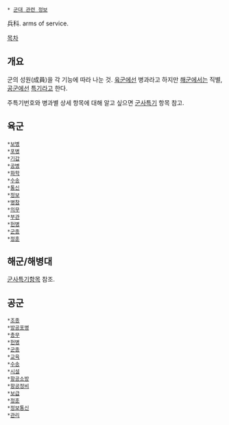  * [[군대 관련 정보]]

兵科. arms of service.

[[목차]]
== 개요 ==
군의 성원(成員)을 각 기능에 따라 나눈 것. [[육군]]에선 병과라고 하지만 [[해군]]에서는 직별, [[공군]]에선 [[특기]]라고 한다.

주특기번호와 병과별 상세 항목에 대해 알고 싶으면 [[군사특기]] 항목 참고.

== 육군 ==
 *[[보병]]
 *[[포병]]
 *[[기갑]]
 *[[공병]]
 *[[화학]]
 *[[수송]]
 *[[통신]]
 *[[정보]]
 *[[병참]]
 *[[의무]]
 *[[부관]]
 *[[헌병]]
 *[[군종]]
 *[[정훈]]

== 해군/해병대 ==
[[군사특기]]항목 참조.

== 공군 ==
 *[[조종]]
 *[[방공포병]]
 *[[총무]]
 *[[헌병]]
 *[[군종]]
 *[[교육]]
 *[[수송]]
 *[[시설]]
 *[[항공소방]]
 *[[항공정비]]
 *[[보급]]
 *[[정훈]]
 *[[정보통신]]
 *[[관리]]
